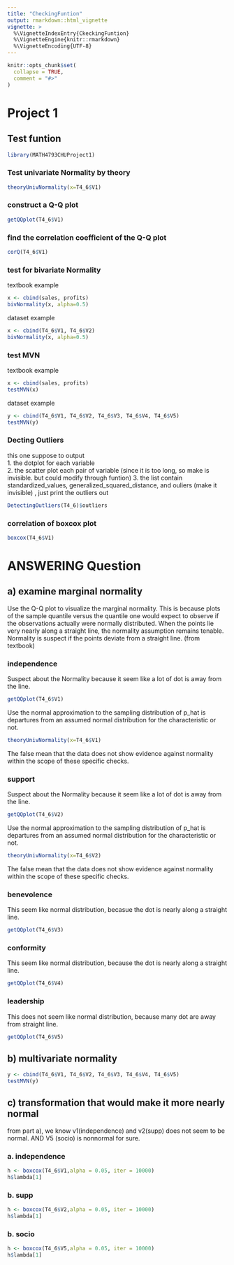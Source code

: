 ```yaml
---
title: "CheckingFuntion"
output: rmarkdown::html_vignette
vignette: >
  %\VignetteIndexEntry{CkeckingFuntion}
  %\VignetteEngine{knitr::rmarkdown}
  %\VignetteEncoding{UTF-8}
---
```


```r
knitr::opts_chunk$set(
  collapse = TRUE,
  comment = "#>"
)
```

# Project 1
## Test funtion
```r
library(MATH4793CHUProject1)
```
### Test univariate Normality by theory
```r
theoryUnivNormality(x=T4_6$V1)
```

### construct a Q-Q plot
```r
getQQplot(T4_6$V1)
```

### find the correlation coefficient of the Q-Q plot
```r
corQ(T4_6$V1)
```

### test for bivariate Normality
textbook example
```r
x <- cbind(sales, profits)
bivNormality(x, alpha=0.5)
```

dataset example
```r
x <- cbind(T4_6$V1, T4_6$V2)
bivNormality(x, alpha=0.5)
```

### test MVN
textbook example
```r
x <- cbind(sales, profits)
testMVN(x)
```

dataset example
```r
y <- cbind(T4_6$V1, T4_6$V2, T4_6$V3, T4_6$V4, T4_6$V5)
testMVN(y)
```

### Decting Outliers
this one suppose to output  
1. the dotplot for each variable  
2. the scatter plot each pair of variable  (since it is too long, so make is invisible. but could modify through funtion)
3. the list contain standardized_values, generalized_squared_distance, and ouliers (make it invisible)  , just print the outliers out
```r
DetectingOutliers(T4_6)$outliers
```

### correlation of boxcox plot
```r
boxcox(T4_6$V1)
```


# ANSWERING Question
## a) examine marginal normality
Use the Q-Q plot to visualize the marginal normality.  This is because plots of the sample quantile versus the quantile one would expect to observe if the observations actually were normally distributed. When the points lie very nearly along a straight line, the normality assumption remains tenable. Normality is suspect if the points deviate from a straight line. (from textbook)

### independence
Suspect about the Normality because it seem like a lot of dot is away from the line. 
```r
getQQplot(T4_6$V1)
```

Use the normal approximation to the sampling distribution of p_hat is departures from an assumed normal distribution for the  characteristic or not.
```r
theoryUnivNormality(x=T4_6$V1)
```
The false mean that the data does not show evidence against normality within the scope of these specific checks. 

### support
Suspect about the Normality because it seem like a lot of dot is away from the line.
```r
getQQplot(T4_6$V2)
```

Use the normal approximation to the sampling distribution of p_hat is departures from an assumed normal distribution for the  characteristic or not.
```r
theoryUnivNormality(x=T4_6$V2)
```
The false mean that the data does not show evidence against normality within the scope of these specific checks. 


### benevolence
This seem like normal distribution, becasue the dot is nearly along a straight line.
```r
getQQplot(T4_6$V3)
```

### conformity
This seem like normal distribution, because the dot is nearly along a straight line.
```r
getQQplot(T4_6$V4)
```



### leadership
This does not seem like normal distribution, because many dot are away from straight line.
```r
getQQplot(T4_6$V5)
```


## b) multivariate normality
```r
y <- cbind(T4_6$V1, T4_6$V2, T4_6$V3, T4_6$V4, T4_6$V5)
testMVN(y)
```

## c) transformation that would make it more nearly normal
from part a), we know v1(independence) and v2(supp) does not seem to be normal. AND V5 (socio) is nonnormal for sure.

### a. independence
```r
h <- boxcox(T4_6$V1,alpha = 0.05, iter = 10000)
h$lambda[1]
```

### b. supp
```r
h <- boxcox(T4_6$V2,alpha = 0.05, iter = 10000)
h$lambda[1]
```

### b. socio
```r
h <- boxcox(T4_6$V5,alpha = 0.05, iter = 10000)
h$lambda[1]
```
